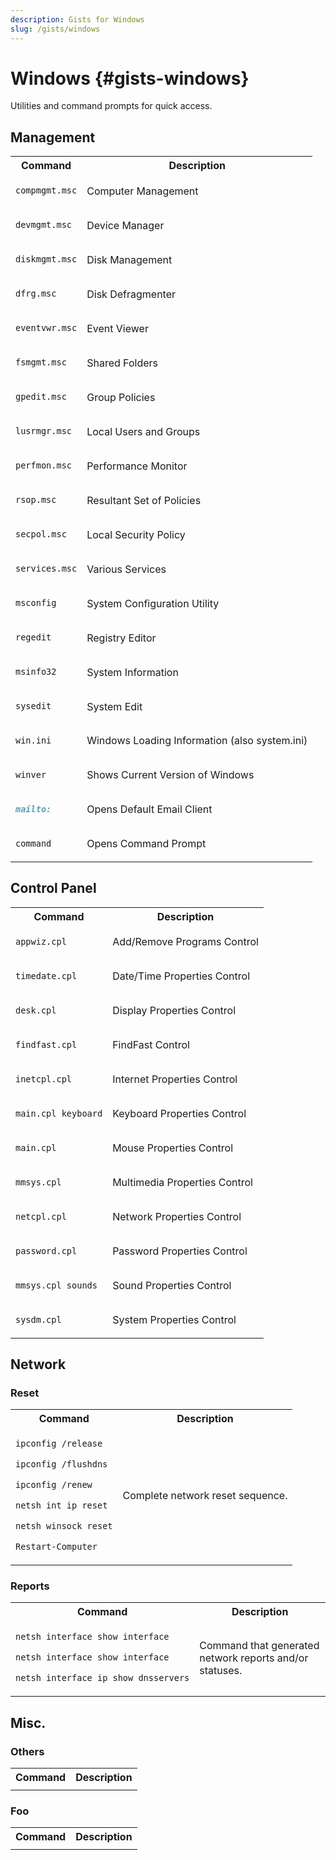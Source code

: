 ```yaml
---
description: Gists for Windows
slug: /gists/windows
---
```



# Windows {#gists-windows}

Utilities and command prompts for quick access.

<!-- <FAIcon icon="fa-brands fa-windows" size="1x" /> + R -->


## Management

<div class="contentTableContainer">

<table>

<tr>
  <th>Command</th>
  <th>Description</th>
</tr>

<tr>
<td>

```md
compmgmt.msc
```

</td>
<td>
Computer Management
</td>
</tr>

<tr>
<td>

```md
devmgmt.msc
```

</td>
<td>
Device Manager
</td>
</tr>

<tr>
<td>

```md
diskmgmt.msc
```

</td>
<td>
Disk Management
</td>
</tr>

<tr>
<td>

```md
dfrg.msc
```

</td>
<td>
Disk Defragmenter
</td>
</tr>

<tr>
<td>

```md
eventvwr.msc
```

</td>
<td>
Event Viewer
</td>
</tr>

<tr>
<td>

```md
fsmgmt.msc
```

</td>
<td>
Shared Folders
</td>
</tr>

<tr>
<td>

```md
gpedit.msc
```

</td>
<td>
Group Policies
</td>
</tr>

<tr>
<td>

```md
lusrmgr.msc
```

</td>
<td>
Local Users and Groups
</td>
</tr>

<tr>
<td>

```md
perfmon.msc
```

</td>
<td>
Performance Monitor
</td>
</tr>

<tr>
<td>

```md
rsop.msc
```

</td>
<td>
Resultant Set of Policies
</td>
</tr>

<tr>
<td>

```md
secpol.msc
```

</td>
<td>
Local Security Policy
</td>
</tr>

<tr>
<td>

```md
services.msc
```

</td>
<td>
Various Services
</td>
</tr>

<tr>
<td>

```md
msconfig
```

</td>
<td>
System Configuration Utility
</td>
</tr>

<tr>
<td>

```md
regedit
```

</td>
<td>
Registry Editor
</td>
</tr>

<tr>
<td>

```md
msinfo32
```

</td>
<td>
System Information
</td>
</tr>

<tr>
<td>

```md
sysedit
```

</td>
<td>
System Edit
</td>
</tr>

<tr>
<td>

```md
win.ini
```

</td>
<td>
Windows Loading Information (also system.ini)
</td>
</tr>

<tr>
<td>

```md
winver
```

</td>
<td>
Shows Current Version of Windows
</td>
</tr>

<tr>
<td>

```md
mailto:
```

</td>
<td>
Opens Default Email Client
</td>
</tr>

<tr>
<td>

```md
command
```

</td>
<td>
Opens Command Prompt
</td>
</tr>

</table>

</div>

## Control Panel

<div class="contentTableContainer">

<table>

<tr>
  <th>Command</th>
  <th>Description</th>
</tr>

<tr>
<td>

```md
appwiz.cpl
```

</td>
<td>
Add/Remove Programs Control
</td>
</tr>

<tr>
<td>

```md
timedate.cpl
```

</td>
<td>
Date/Time Properties Control
</td>
</tr>

<tr>
<td>

```md
desk.cpl
```

</td>
<td>
Display Properties Control
</td>
</tr>

<tr>
<td>

```md
findfast.cpl
```

</td>
<td>
FindFast Control
</td>
</tr>

<tr>
<td>

```md
inetcpl.cpl
```

</td>
<td>
Internet Properties Control
</td>
</tr>

<tr>
<td>

```md
main.cpl keyboard
```

</td>
<td>
Keyboard Properties Control
</td>
</tr>

<tr>
<td>

```md
main.cpl
```

</td>
<td>
Mouse Properties Control
</td>
</tr>

<tr>
<td>

```md
mmsys.cpl
```

</td>
<td>
Multimedia Properties Control
</td>
</tr>

<tr>
<td>

```md
netcpl.cpl
```

</td>
<td>
Network Properties Control
</td>
</tr>

<tr>
<td>

```md
password.cpl
```

</td>
<td>
Password Properties Control
</td>
</tr>

<tr>
<td>

```md
mmsys.cpl sounds
```

</td>
<td>
Sound Properties Control
</td>
</tr>

<tr>
<td>

```md
sysdm.cpl
```

</td>
<td>
System Properties Control
</td>
</tr>

</table>

</div>


## Network

### Reset

<div class="contentTableContainer">

<table>

<tr>
  <th>Command</th>
  <th>Description</th>
</tr>

<tr>
<td>

```sh
ipconfig /release
```

```sh
ipconfig /flushdns
```

```sh
ipconfig /renew
```

```sh
netsh int ip reset
```

```sh
netsh winsock reset
```

```sh
Restart-Computer
```

</td>
<td>

Complete network reset sequence. 

</td>
</tr>

</table>

</div>

### Reports



<table>

<tr>
  <th>Command</th>
  <th>Description</th>
</tr>

<tr>
<td>

```sh
netsh interface show interface
```

```sh
netsh interface show interface
```

```sh
netsh interface ip show dnsservers
```
</td>
<td>

Command that generated network reports and/or statuses.

</td>
</tr>

</table>


## Misc.

### Others

<div class="contentTableContainer">

<table>

<tr>
  <th>Command</th>
  <th>Description</th>
</tr>

<tr>
<td>

</td>
<td>

</td>
</tr>

</table>

</div>

### Foo

<div class="contentTableContainer">

<table>

<tr>
  <th>Command</th>
  <th>Description</th>
</tr>

<tr>
<td>

</td>
<td>

</td>
</tr>

</table>

</div>